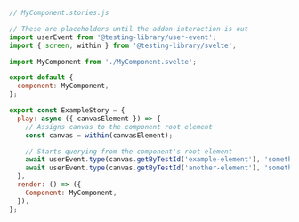 ```js
// MyComponent.stories.js

// These are placeholders until the addon-interaction is out
import userEvent from '@testing-library/user-event';
import { screen, within } from '@testing-library/svelte';

import MyComponent from './MyComponent.svelte';

export default {
  component: MyComponent,
};

export const ExampleStory = {
  play: async ({ canvasElement }) => {
    // Assigns canvas to the component root element
    const canvas = within(canvasElement);

    // Starts querying from the component's root element
    await userEvent.type(canvas.getByTestId('example-element'), 'something');
    await userEvent.type(canvas.getByTestId('another-element'), 'something else');
  },
  render: () => ({
    Component: MyComponent,
  }),
};
```